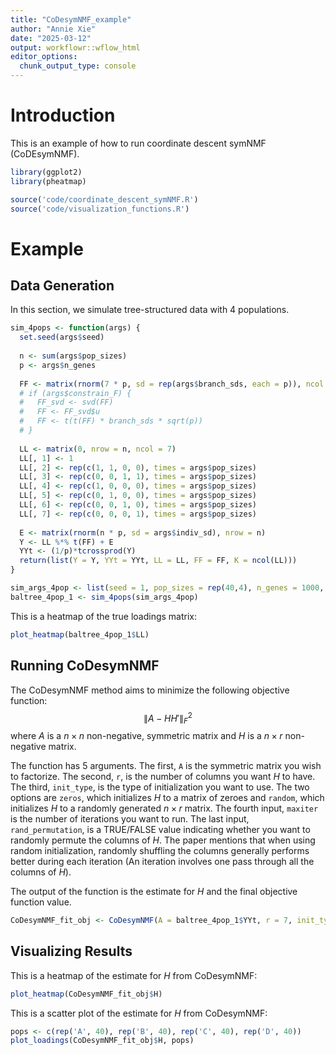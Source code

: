 ```yaml
---
title: "CoDesymNMF_example"
author: "Annie Xie"
date: "2025-03-12"
output: workflowr::wflow_html
editor_options:
  chunk_output_type: console
---
```


# Introduction
This is an example of how to run coordinate descent symNMF (CoDEsymNMF).

```r
library(ggplot2)
library(pheatmap)
```

```r
source('code/coordinate_descent_symNMF.R')
source('code/visualization_functions.R')
```

# Example

## Data Generation
In this section, we simulate tree-structured data with 4 populations.

```r
sim_4pops <- function(args) {
  set.seed(args$seed)
  
  n <- sum(args$pop_sizes)
  p <- args$n_genes
  
  FF <- matrix(rnorm(7 * p, sd = rep(args$branch_sds, each = p)), ncol = 7)
  # if (args$constrain_F) {
  #   FF_svd <- svd(FF)
  #   FF <- FF_svd$u
  #   FF <- t(t(FF) * branch_sds * sqrt(p))
  # }
  
  LL <- matrix(0, nrow = n, ncol = 7)
  LL[, 1] <- 1
  LL[, 2] <- rep(c(1, 1, 0, 0), times = args$pop_sizes)
  LL[, 3] <- rep(c(0, 0, 1, 1), times = args$pop_sizes)
  LL[, 4] <- rep(c(1, 0, 0, 0), times = args$pop_sizes)
  LL[, 5] <- rep(c(0, 1, 0, 0), times = args$pop_sizes)
  LL[, 6] <- rep(c(0, 0, 1, 0), times = args$pop_sizes)
  LL[, 7] <- rep(c(0, 0, 0, 1), times = args$pop_sizes)
  
  E <- matrix(rnorm(n * p, sd = args$indiv_sd), nrow = n)
  Y <- LL %*% t(FF) + E
  YYt <- (1/p)*tcrossprod(Y)
  return(list(Y = Y, YYt = YYt, LL = LL, FF = FF, K = ncol(LL)))
}
```

```r
sim_args_4pop <- list(seed = 1, pop_sizes = rep(40,4), n_genes = 1000, branch_sds = rep(2,7), indiv_sd = 1)
baltree_4pop_1 <- sim_4pops(sim_args_4pop)
```

This is a heatmap of the true loadings matrix:
```r
plot_heatmap(baltree_4pop_1$LL)
```

## Running CoDesymNMF

The CoDesymNMF method aims to minimize the following objective function:
$$\|A - HH'\|_F^2 $$
where $A$ is a $n \times n$ non-negative, symmetric matrix and $H$ is a $n \times r$ non-negative matrix.

The function has 5 arguments. The first, `A` is the symmetric matrix you wish to factorize. The second, `r`, is the number of columns you want $H$ to have. The third, `init_type`, is the type of initialization you want to use. The two options are `zeros`, which initializes $H$ to a matrix of zeroes and `random`, which initializes $H$ to a randomly generated $n \times r$ matrix. The fourth input, `maxiter` is the number of iterations you want to run. The last input, `rand_permutation`, is a TRUE/FALSE value indicating whether you want to randomly permute the columns of $H$. The paper mentions that when using random initialization, randomly shuffling the columns generally performs better during each iteration (An iteration involves one pass through all the columns of $H$).

The output of the function is the estimate for $H$ and the final objective function value.

```r
CoDesymNMF_fit_obj <- CoDesymNMF(A = baltree_4pop_1$YYt, r = 7, init_type = 'zeros', maxiter = 100, rand_permutation = FALSE)
```

## Visualizing Results

This is a heatmap of the estimate for $H$ from CoDesymNMF:
```r
plot_heatmap(CoDesymNMF_fit_obj$H)
```

This is a scatter plot of the estimate for $H$ from CoDesymNMF:
```r
pops <- c(rep('A', 40), rep('B', 40), rep('C', 40), rep('D', 40))
plot_loadings(CoDesymNMF_fit_obj$H, pops)
```


